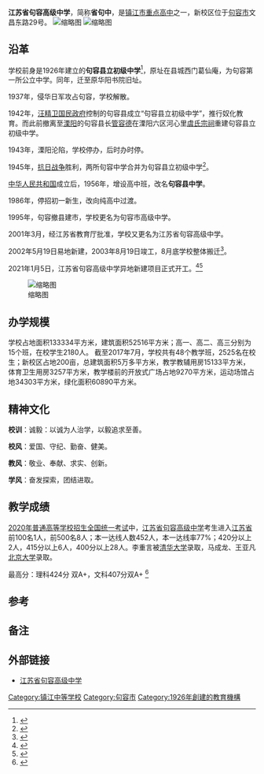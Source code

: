 '''江苏省句容高级中学'''，简称'''省句中'''，是[[镇江市|镇江市]][[重点高中|重点高中]]之一，新校区位于[[句容市|句容市]]文昌东路29号。
[[File:省句中正门.jpg|缩略图]]
[[File:省句中北大门全景.jpg|缩略图]]


{{高中
 |名称          = [[江苏省句容高级中学|江苏省句容高级中学]]
 |简称          = 省句中
 |图像          =
 |图像大小      = 500px
 |图像说明      = 
 |外文名称      = Jurong Senior High School of Jiangsu Province
 |校训          = 诚毅：以诚为人致学，以毅追求至善。
 |理念          = 
 |建校          = 1926年
 |闭校          = 1937年
 |复校          = 1945年
 |校庆日        =
 |类型          = 公立学校
 |共学或别学    = 
 |宗教          =
 |课程          = 全日制
 |单位制或学年制= 
 |学科          = 
 |学期          = 
 |年级          =
 |班级          =
 |创立者        = 
 |党委书记      = [[经庆录|经庆录]]
 |校长          = [[经庆录|经庆录]]
 |副校长        = 胡文靖 汪涛 
 |director      = 宣进 刘刚 解永平 张永才等
 |学生          =
 |面积          = 133334㎡
 |建筑面积      = 52516㎡
 |旧校名        = 
 |体育项目      =
 |校色          = 
 |刊物          =
 |吉祥物        =
 |隶属          = [[句容市教育局|句容市教育局]]
 |学区          =
 |地址          = {{CHN}}[[江苏省|江苏省]][[句容市|句容市]]文昌东路29号
 |坐标          = 
 |邮编          =
 |电话          = 
 |网站          = {{URL|www.newsjz.com}}
 |标志          =
 |脚注          =
}}

==沿革 ==
学校前身是1926年建立的'''句容县立初级中学'''<ref>{{Cite book|title=全国中等学校一览表 1936年|last=教育部统计室编|first=|publisher=商务印书馆|year=1937.11|isbn=|location=|pages=2}}</ref>，原址在县城西门葛仙庵，为句容第一所公立中学。同年，迁至原华阳书院旧址。

1937年，侵华日军攻占句容，学校解散。

1942年，[[汪精卫国民政府|汪精卫国民政府]]控制的句容县成立“句容县立初级中学”，推行奴化教育。而此前撤离至[[溧阳|溧阳]]的句容县长[[管容德|管容德]]在溧阳六区河心里[[虞氏宗祠|虞氏宗祠]]重建句容县立初级中学。

1943年，溧阳沦陷，学校停办，后时办时停。

1945年，[[抗日战争|抗日战争]]胜利，两所句容中学合并为句容县立初级中学<ref>{{Cite book|title=句容文史资料 第11辑|last=中国人民政治协商会议江苏省句容县委员会文史资料委员会编|first=|publisher=中国人民政治协商会议江苏省句容县委员会文史资料委员会|year=1993.10|isbn=|location=|pages=12}}</ref>。

[[中华人民共和国|中华人民共和国]]成立后，1956年，增设高中班，改名'''句容县中学'''。

1986年，停招初一新生，改向纯高中过渡。

1995年，句容撤县建市，学校更名为句容市高级中学。

2001年3月，经江苏省教育厅批准，学校又更名为江苏省句容高级中学。

2002年5月19日易地新建，2003年8月19日竣工，8月底学校整体搬迁<ref>{{Cite book|title=句容市教育志|last=句容市教育志编纂工作办公室编|first=|publisher=北京：方志出版社|year=2010.09|isbn=978-7-80238-785-0|location=|pages=267-268}}</ref>。

2021年1月5日，江苏省句容高级中学异地新建项目正式开工。<ref>{{Cite web|url=https://baijiahao.baidu.com/s?id=1688096032335384255&wfr|title=江苏省句容高级中学异地新建项目正式开工了：建设省句中新校区！ |access-date=2021-01-05 }}</ref><ref>{{Cite web|url=http://zrzy.jiangsu.gov.cn/gtapp/nrglIndex.action?type=2&messageID=ff8080817c267bd9017c5d80a0850907|title=江苏省句容高级中学异地新建工程项目|access-date=2021-10-28}}</ref>


[[File:省句中北门.jpg|缩略图]]


==办学规模==
学校占地面积133334平方米，建筑面积52516平方米；高一、高二、高三分别为15个班，在校学生2180人。  
截至2017年7月，学校共有48个教学班，2525名在校生；新校区占地200亩，总建筑面积5万多平方米，教学教辅用房15133平方米，体育卫生用房3257平方米，教学楼前的开放式广场占地9270平方米，运动场馆占地34303平方米，绿化面积60890平方米。 

==精神文化==
'''校训'''：诚毅：以诚为人治学，以毅追求至善。

'''校风'''：爱国、守纪、勤奋、健美。

'''教风'''：敬业、奉献、求实、创新。

'''学风'''：奋发探索，团结进取。

==教学成绩==

[[2020年普通高等学校招生全国统一考试|2020年普通高等学校招生全国统一考试]]中，[[江苏省句容高级中学|江苏省句容高级中学]]考生进入[[江苏省|江苏省]]前100名1人，前500名8人；本一达线人数452人，本一达线率77%；420分以上2人，415分以上6人，400分以上28人{{noteTag|1=2009年到2020年江苏省高考总分为480分，与中国大陆大多数省份有区别。}}。李重言被[[清华大学|清华大学]]录取，马成龙、王亚凡[[北京大学|北京大学]]录取。

最高分：理科424分 双A+，文科407分双A+ <ref>{{Cite web|url=https://baijiahao.baidu.com/s?id=1676518926003436181&wfr|title=2020年句容市多所中学高考喜报！句容高中三中实验高中共创历史！ |access-date=2020-08-31 |archive-date=2020-08-31 |archive-url=https://baijiahao.baidu.com/s?id=1676518926003436181&wfr}}</ref>

==参考==
{{refs}}

==备注==
{{Notefoot}}


==外部链接==
*[http://www.newsjz.com/ 江苏省句容高级中学] {{Wayback|url=http://www.newsjz.com/ |date=20200225024441 }}

{{coord|display=title}}
{{江苏省四星级高中}}
[[Category:镇江中等学校|Category:镇江中等学校]]
[[Category:句容市|Category:句容市]]
[[Category:1926年創建的教育機構|Category:1926年創建的教育機構]]
